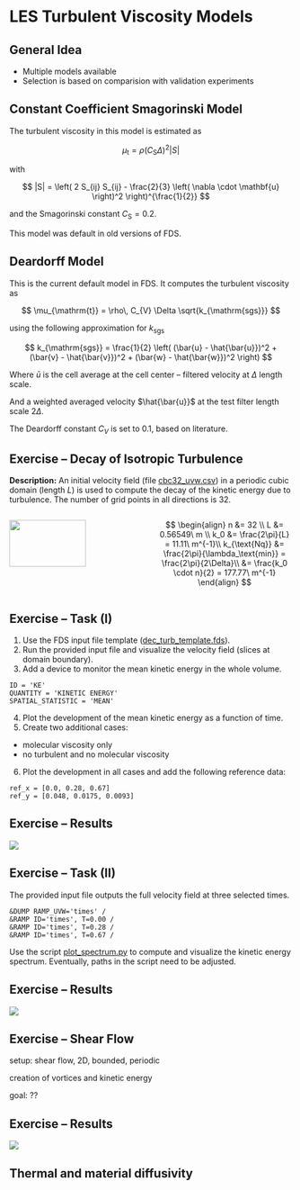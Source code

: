 # LES Turbulent Viscosity Models 

## General Idea

- Multiple models available
- Selection is based on comparision with validation experiments

## Constant Coefficient Smagorinski Model

The turbulent viscosity in this model is estimated as

$$
\mu_{\mathrm{t}} = \rho \left(C_{\text{S}} \Delta \right)^2 |S|
$$

with 

$$
|S| = \left( 2 S_{ij} S_{ij} - \frac{2}{3} \left( \nabla \cdot \mathbf{u} \right)^2 \right)^{\frac{1}{2}}
$$

and the Smagorinski constant $C_\text{S} = 0.2$.

This model was default in old versions of FDS.

## Deardorff Model

This is the current default model in FDS. It computes the turbulent viscosity as 

$$
\mu_{\mathrm{t}} = \rho\, C_{V} \Delta \sqrt{k_{\mathrm{sgs}}}
$$

using the following approximation for $k_{\mathrm{sgs}}$

$$
k_{\mathrm{sgs}} = \frac{1}{2} \left( (\bar{u} - \hat{\bar{u}})^2 + (\bar{v} - \hat{\bar{v}})^2 + (\bar{w} - \hat{\bar{w}})^2 \right)
$$

Where $\bar{u}$ is the cell average at the cell center -- filtered velocity at $\Delta$ length scale. 

<!-- $$
\bar{u}_{ijk} = \frac{u_{ijk} + u_{i-1,jk}}{2}
$$ -->

And a weighted averaged velocity $\hat{\bar{u}}$ at the test filter length scale $2\Delta$.

<!-- $$
\hat{\bar{u}}_{ijk} = \frac{\bar{u}_{ijk}}{2} + \frac{\bar{u}_{i-1,jk} + \bar{u}_{i+1,jk}}{4}
$$ -->

The Deardorff constant $C_V$ is set to 0.1, based on literature.

## Exercise -- Decay of Isotropic Turbulence

**Description:** An initial velocity field (file [cbc32_uvw.csv](./exercises/decaying_turbulence/cbc32_uvw.csv)) in a periodic cubic domain (length $L$) is used to compute the decay of the kinetic energy due to turbulence. The number of grid points in all directions is 32.

:::: {.columns}
::: {.column width="50%"}
![](./exercises/decaying_turbulence/initial_v_field.png){width=75% fig-align="center"}
:::
::: {.column width="50%"}

$$
\begin{align}
n &= 32 \\
L &= 0.56549\ m \\
k_0 &= \frac{2\pi}{L} = 11.11\ m^{-1}\\
k_{\text{Nq}} &= \frac{2\pi}{\lambda_\text{min}} = \frac{2\pi}{2\Delta}\\
&= \frac{k_0 \cdot n}{2} = 177.77\ m^{-1}
\end{align}
$$
:::
::::


## Exercise -- Task (I)

1. Use the FDS input file template ([dec_turb_template.fds](./exercises/decaying_turbulence/dec_turb_template.fds)).
1. Run the provided input file and visualize the velocity field (slices at domain boundary).
1. Add a device to monitor the mean kinetic energy in the whole volume. 
```
ID = 'KE'
QUANTITY = 'KINETIC ENERGY'
SPATIAL_STATISTIC = 'MEAN'
```
4. Plot the development of the mean kinetic energy as a function of time.
1. Create two additional cases:
- molecular viscosity only
- no turbulent and no molecular viscosity
6. Plot the development in all cases and add the following reference data:
```
ref_x = [0.0, 0.28, 0.67]
ref_y = [0.048, 0.0175, 0.0093]
```

## Exercise -- Results

![](./exercises/decaying_turbulence/KE.png)

## Exercise -- Task (II)

The provided input file outputs the full velocity field at three selected times. 

```
&DUMP RAMP_UVW='times' /
&RAMP ID='times', T=0.00 /
&RAMP ID='times', T=0.28 /
&RAMP ID='times', T=0.67 /
```

Use the script [plot_spectrum.py](./exercises/decaying_turbulence/plot_spectrum.py) to compute and visualize the kinetic energy spectrum. Eventually, paths in the script need to be adjusted.

## Exercise -- Results

![](./exercises/decaying_turbulence/KE_spectrum.png)

## Exercise -- Shear Flow

setup: shear flow, 2D, bounded, periodic

creation of vortices and kinetic energy

goal: ??

## Exercise -- Results

![](./figs/ShearFlow-sim-Result.png)

## Thermal and material diffusivity


